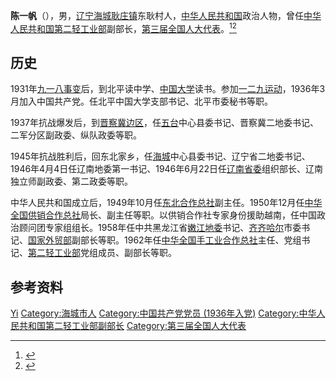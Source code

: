 {{otheruses|陳一帆 (藝術家)}}
'''陈一帆'''（{{bd|1914年||1967年|9月28日}}），男，[[辽宁|辽宁]][[海城县_(辽宁省)|海城]][[耿庄镇|耿庄镇]]东耿村人，[[中华人民共和国|中华人民共和国]]政治人物，曾任[[中华人民共和国第二轻工业部|中华人民共和国第二轻工业部]]副部长，[[第三届全国人大代表|第三届全国人大代表]]。<ref>{{Cite book|title=中国共产党人名词典|author=徐为民编|publisher=辽宁教育出版社|year=1988|isbn=|location=沈阳|pages=}}</ref><ref>{{Cite book|title=中华人民共和国职官志|author=何虎生, 李耀东, 向常福主编|publisher=中国社会出版社|year=2003|isbn=9787800883934|location=北京|pages=}}</ref>
==历史==
1931年[[九一八事变|九一八事变]]后，到北平读中学、[[中國大學|中国大学]]读书。参加[[一二九运动|一二九运动]]，1936年3月加入中国共产党。任北平中国大学支部书记、北平市委秘书等职。

1937年抗战爆发后，到[[晋察冀边区|晋察冀边区]]，任[[五台|五台]]中心县委书记、晋察冀二地委书记、二军分区副政委、纵队政委等职。

1945年抗战胜利后，回东北家乡，任[[海城|海城]]中心县委书记、辽宁省二地委书记、1946年4月4日任辽南地委第一书记、1946年6月22日任[[辽南省|辽南省委]]组织部长、辽南独立师副政委、第二政委等职。

中华人民共和国成立后，1949年10月任[[东北合作总社|东北合作总社]]副主任。1950年12月任[[中华全国供销合作总社|中华全国供销合作总社]]局长、副主任等职。以供销合作社专家身份援助越南，任中国政治顾问团专家组组长。1958年任中共黑龙江省[[嫩江专区|嫩江地委]]书记、[[齐齐哈尔|齐齐哈尔]]市委书记、[[国家外贸部|国家外贸部]]副部长等职。1962年任[[中华全国手工业合作总社|中华全国手工业合作总社]]主任、党组书记、[[第二轻工业部|第二轻工业部]]党组成员、副部长等职。
== 参考资料 ==
{{reflist}}

{{中国人物小作品}}

{{Authority control}}
{{DEFAULTSORT:Chen陈}}
[[Category:陈姓|Yi]]
[[Category:海城市人|Category:海城市人]]
[[Category:中国共产党党员_(1936年入党)|Category:中国共产党党员 (1936年入党)]]
[[Category:中华人民共和国第二轻工业部副部长|Category:中华人民共和国第二轻工业部副部长]]
[[Category:第三届全国人大代表|Category:第三届全国人大代表]]